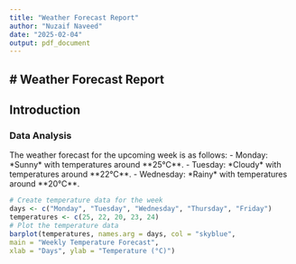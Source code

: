 ---
title: "Weather Forecast Report"
author: "Nuzaif Naveed"
date: "2025-02-04"
output: pdf_document
---

## \# Weather Forecast Report

## Introduction

### Data Analysis

The weather forecast for the upcoming week is as follows: - Monday: \*Sunny\* with temperatures around \*\*25°C\*\*. - Tuesday: \*Cloudy\* with temperatures around \*\*22°C\*\*. - Wednesday: \*Rainy\* with temperatures around \*\*20°C\*\*.

```{r}
# Create temperature data for the week
days <- c("Monday", "Tuesday", "Wednesday", "Thursday", "Friday")
temperatures <- c(25, 22, 20, 23, 24)
# Plot the temperature data
barplot(temperatures, names.arg = days, col = "skyblue",
main = "Weekly Temperature Forecast",
xlab = "Days", ylab = "Temperature (°C)")


```
